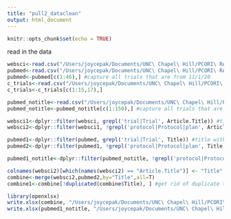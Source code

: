 ```yaml
---
title: "pull2_dataclean"
output: html_document
---
```


```r
knitr::opts_chunk$set(echo = TRUE)
```

read in the data
```r
websci<-read.csv("/Users/joycepak/Documents/UNC\ Chapel\ Hill/PCORI\ RA/1.31.21\ Data\ Pull/1.31_webofscience.csv")
pubmed<-read.csv("/Users/joycepak/Documents/UNC\ Chapel\ Hill/PCORI\ RA/1.31.21\ Data\ Pull/1.31_pubmed.csv")
pubmed<-pubmed[c(1:46),] #capture all trials that are from 11/1/20
c_trials<-read.csv("/Users/joycepak/Documents/UNC\ Chapel\ Hill/PCORI\ RA/1.31.21\ Data\ Pull/1.31_clinicaltrials.csv")
c_trials<-c_trials[c(1:15,17),]

pubmed_notitle<-read.csv("/Users/joycepak/Documents/UNC\ Chapel\ Hill/PCORI\ RA/1.31.21\ Data\ Pull/2.7_pubmed_wo_title.csv")
pubmed_notitle<-pubmed_notitle[c(1:150),] #capture all trials that are from 11/1/20
```


```r
websci1<-dplyr::filter(websci, grepl('trial|Trial', Article.Title)) #title with trial
websci2<-dplyr::filter(websci1, !grepl('protocol|Protocol|plan', Article.Title)) #get rid of protocol

pubmed1<-dplyr::filter(pubmed, grepl('trial|Trial', Title)) #title with trial
pubmed2<-dplyr::filter(pubmed1, !grepl('protocol|Protocol|plan', Title)) #get rid of protocol

pubmed1_notitle<-dplyr::filter(pubmed_notitle, !grepl('protocol|Protocol|plan', Title)) #get rid of protocol

colnames(websci2)[which(names(websci2) == "Article.Title")] <- "Title"
combine<-merge(websci2,pubmed2,by="Title",all=T)
combine1<-combine[!duplicated(combine$Title), ] #get rid of duplicate titles
```



```r
library(openxlsx)
write.xlsx(combine, "/Users/joycepak/Documents/UNC\ Chapel\ Hill/PCORI\ RA/1.31.21\ Data\ Pull/websci_pubmed_combine.xlsx")
write.xlsx(pubmed1_notitle, "/Users/joycepak/Documents/UNC\ Chapel\ Hill/PCORI\ RA/1.31.21\ Data\ Pull/pubmed_notitle.xlsx")
```

